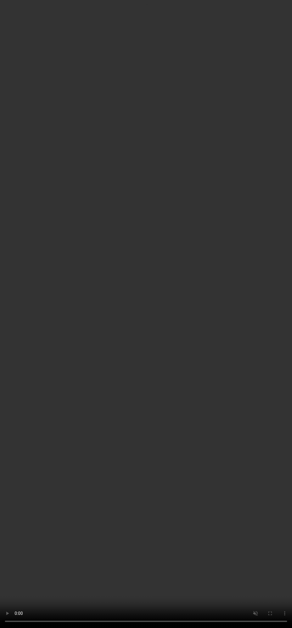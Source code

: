 ```yaml
---
title: "[Higher] Education in an Age of Generative AI"
subtitle: "<br/>"
author: "Saurabh Khanna"
date: "January 16, 2025"
output:
  xaringan::moon_reader:
    # self_contained: true
    lib_dir: libs
    css: mediocre-themer.css
    nature:
      countIncrementalSlides: no
      highlightLines: yes
      highlightStyle: github
      ratio: '16:9'
      titleSlideClass: [right, middle, inverse]
---
```


class: middle


```r
pacman::p_load(mediocrethemes, xaringan, xaringanExtra)

# a string. Defines the color palette selected. Can either be either "autumn", "rainbow", "green", "hotcold", "blackandwhite", "coty", "leo", "portal" or "pem"

xaringan_mediocre(pal = "blackandwhite")
```

```r
xaringanExtra::use_tile_view()
xaringanExtra::use_animate_css()
xaringanExtra::use_animate_all("slide_left")
xaringanExtra::use_panelset()
xaringanExtra::use_fit_screen()
xaringanExtra::use_freezeframe()
xaringanExtra::use_logo(image_url = "https://i.pinimg.com/originals/ba/52/d7/ba52d7169551ead84f60e3199929bb47.png️")
```

```css
a {
  text-decoration: none;
}
.gray {
  color: lightgray;
}
```


# Agenda

- Where we are

- Where we are [as educators]

- Resources at TLC/UvA

---

class: middle, center, inverse

# Where we are

---

class: middle

# Smart AIs are now omnipresent

- End of 2022: ChatGPT launched

- End of 2023: GPT-4 publicly available

- End of 2024<sup><span style="color: #10e313;">1</span></sup>: 
  + 🇺🇸: OpenAI’s GPT-4o, Anthropic’s Claude Sonnet 3.5, Google’s Gemini 1.5, <span style="color: #10e313;">Llama 3.2 from Meta</span>, Musk’s Grok 2, Amazon’s Nova
  + 🇨🇳: <span style="color: #10e313;">Alibaba’s Qwen, R1’s DeepSeek, and 01.ai’s Yi</span>
  + 🇫🇷: <span style="color: #10e313;">Mistral</span>

.footnote[<span style="color: #10e313;"><sup>1</sup> Open-weight models</span>]

---

class: middle

# Even smarter AIs are emerging

![](o1.png)

---

class: middle

# Even smarter AIs are emerging

![](o3.png)

---

class: no-animation

# Advances in 2025

Text has been improving at a slower pace...but is already very good

--

<br/>

Massive improvements in image and video generation

![](sora.png)

---

<video autoplay muted loop style="position:absolute; top:0; left:0; width:100%; height:100%;">
  <source src="sora.mp4" type="video/mp4">
  Your browser might not support the video html tag.
</video>

---

# Collaborating AI Agents

![](vlab.png)

---

class: middle, center, inverse

# Where we are [as educators]

---

class: middle

# The Risks

- ~~Fraud/cheating~~Extremely easy to outsource mental effort

- Academia consistently responding to industry-driven changes
  + Situation pliable right now, might not be later

- Are we teaching the relevant skills?

---

class: middle

# The Innovation

- Personalized learning pathways

- Enabling creativity

- Breaking language barriers

- Automating administrative tasks

---

class: middle

# The Big/Hard Question

<br/>

_How do we reshape our curriculum, our teaching, and our assessments in this rapidly evolving landscape?_

---

class: middle, center, inverse

# Resources at TLC

---

class: middle

# Resources

- Educational
  + Workshops/Hackathons
  + Walk-in Consultancy every Thursday (12-1 PM at REC C0.03)

- Policy: Department-level task force units

- Course-level Risk Assessments

- UvA AI Chatbot

- Teaching Pilots using genAI

---

class: middle, center

# [Course-level Risk Assessments](https://tlc-ai-risk.streamlit.app/)

---

class: middle, center

# [UvA AI Chatbot](https://uva-aichat.azurewebsites.net/chat)

---

class: middle, center

# [Teaching Pilots using genAI](https://tlc.uva.nl/en/article/tlc-fmg-ai-pilot-project-proposals/)

---

class: inverse, middle

# Questions/Thoughts

📧 saurabh.khanna@uva.nl












